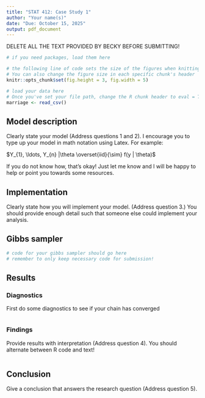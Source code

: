 ```yaml
---
title: "STAT 412: Case Study 1"
author: "Your name(s)"
date: "Due: October 15, 2025"
output: pdf_document
---
```


DELETE ALL THE TEXT PROVIDED BY BECKY BEFORE SUBMITTING!

```r
# if you need packages, load them here

# the following line of code sets the size of the figures when knitting for all code chunks. 
# You can also change the figure size in each specific chunk's header
knitr::opts_chunk$set(fig.height = 3, fig.width = 5)

# load your data here
# Once you've set your file path, change the R chunk header to eval = TRUE
marriage <- read_csv()

```


## Model description

Clearly state your model (Address questions 1 and 2). I encourage you to type up your model in math notation using Latex. For example:

$Y_{1}, \ldots, Y_{n} |\theta \overset{iid}{\sim} f(y | \theta)$

If you do not know how, that's okay! Just let me know and I will be happy to help or point you towards some resources. 




## Implementation

Clearly state how you will implement your model. (Address question 3.) You
should provide enough detail such that someone else could implement your analysis.

## Gibbs sampler


```r
# code for your gibbs sampler should go here
# remember to only keep necessary code for submission!
```

## Results

### Diagnostics

First do some diagnostics to see if your chain has converged

```r

```

### Findings

Provide results with interpretation (Address question 4). You should alternate between R code and text!

```r

```

## Conclusion

Give a conclusion that answers the research question (Address question 5).
